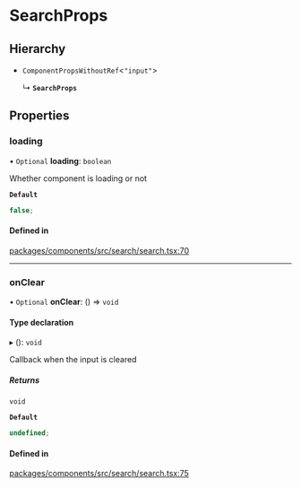 # SearchProps

## Hierarchy

- `ComponentPropsWithoutRef`\<`"input"`\>

  ↳ **`SearchProps`**

## Properties

### loading

• `Optional` **loading**: `boolean`

Whether component is loading or not

**`Default`**

```ts
false;
```

#### Defined in

[packages/components/src/search/search.tsx:70](https://github.com/vtex/shoreline/blob/0b6f8d7fa/packages/components/src/search/search.tsx#L70)

---

### onClear

• `Optional` **onClear**: () => `void`

#### Type declaration

▸ (): `void`

Callback when the input is cleared

##### Returns

`void`

**`Default`**

```ts
undefined;
```

#### Defined in

[packages/components/src/search/search.tsx:75](https://github.com/vtex/shoreline/blob/0b6f8d7fa/packages/components/src/search/search.tsx#L75)
